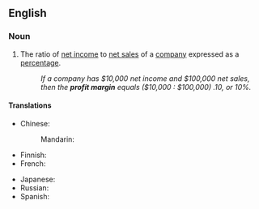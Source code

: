==English==

===Noun===
{{en-noun}}

# The ratio of [[net income]] to [[net sales]] of a [[company]] expressed as a [[percentage]].
#: ''If a company has $10,000 net income and $100,000 net sales, then the '''profit margin''' equals ($10,000 : $100,000) .10, or 10%.''

====Translations====
{{trans-top|ratio of income to sales}}
* Chinese:
*: Mandarin: {{t-needed|cmn}}
* Finnish: {{t|fi|tuottoprosentti}}
* French: {{t-needed|fr}}
{{trans-mid}}
* Japanese: {{t|ja|利鞘|tr=りざや, rizaya|sc=Jpan}}
* Russian: {{t-needed|ru}}
* Spanish: {{t-needed|es}}
{{trans-bottom}}